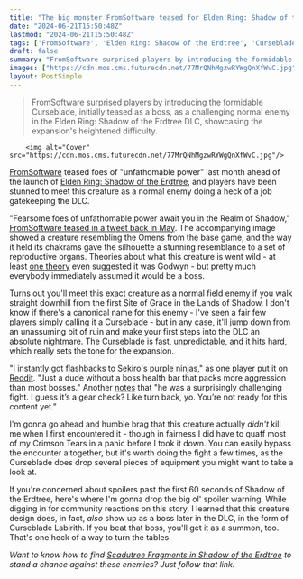 ```yaml
---
title: "The big monster FromSoftware teased for Elden Ring: Shadow of the Erdtree is a normal enemy gatekeeping the DLC, and it's kicking peoples' butts"
date: "2024-06-21T15:50:48Z"
lastmod: "2024-06-21T15:50:48Z"
tags: ['FromSoftware', 'Elden Ring: Shadow of the Erdtree', 'Curseblade', 'Omens', 'DLC', "Sekiro's Purple Ninjas"]
draft: false
summary: "FromSoftware surprised players by introducing the formidable Curseblade, initially teased as a boss, as a challenging normal enemy in the Elden Ring: Shadow of the Erdtree DLC, showcasing the expansion's heightened difficulty."
images: ["https://cdn.mos.cms.futurecdn.net/77MrQNhMgzwRYWgQnXfWvC.jpg"]
layout: PostSimple
---
```

> FromSoftware surprised players by introducing the formidable Curseblade, initially teased as a boss, as a challenging normal enemy in the Elden Ring: Shadow of the Erdtree DLC, showcasing the expansion's heightened difficulty.


        <img alt="Cover" src="https://cdn.mos.cms.futurecdn.net/77MrQNhMgzwRYWgQnXfWvC.jpg"/>
        
[FromSoftware](https://www.gamesradar.com/tag/fromsoftware/) teased foes of "unfathomable power" last month ahead of the launch of [Elden Ring: Shadow of the Erdtree](https://www.gamesradar.com/games/action-rpg/elden-ring-shadow-of-the-erdtree-guide/), and players have been stunned to meet this creature as a normal enemy doing a heck of a job gatekeeping the DLC.

"Fearsome foes of unfathomable power await you in the Realm of Shadow," [FromSoftware teased in a tweet back in May](https://www.gamesradar.com/games/rpg/arise-tarnished-a-new-elden-ring-dlc-image-just-dropped-and-it-looks-like-a-fresh-take-on-an-old-enemy-wielding-a-cool-new-weapon-type/). The accompanying image showed a creature resembling the Omens from the base game, and the way it held its chakrams gave the silhouette a stunning resemblance to a set of reproductive organs. Theories about what this creature is went wild - at least [one theory](https://twitter.com/hajnykr/status/1791482997465551003) even suggested it was Godwyn - but pretty much everybody immediately assumed it would be a boss.

Turns out you'll meet this exact creature as a normal field enemy if you walk straight downhill from the first Site of Grace in the Lands of Shadow. I don't know if there's a canonical name for this enemy - I've seen a fair few players simply calling it a Curseblade - but in any case, it'll jump down from an unassuming bit of ruin and make your first steps into the DLC an absolute nightmare. The Curseblade is fast, unpredictable, and it hits hard, which really sets the tone for the expansion.

"I instantly got flashbacks to Sekiro's purple ninjas," as one player put it on [Reddit](https://www.reddit.com/r/Eldenring/comments/1dkxezr/yall_thought_hes_some_kind_of_boss/l9lg9q7/). "Just a dude without a boss health bar that packs more aggression than most bosses." Another [notes](https://www.reddit.com/r/Eldenring/comments/1dkxezr/yall_thought_hes_some_kind_of_boss/l9lvobm/) that "he was a surprisingly challenging fight. I guess it’s a gear check? Like turn back, yo. You’re not ready for this content yet."

I'm gonna go ahead and humble brag that this creature actually *didn't* kill me when I first encountered it - though in fairness I did have to quaff most of my Crimson Tears in a panic before I took it down. You can easily bypass the encounter altogether, but it's worth doing the fight a few times, as the Curseblade does drop several pieces of equipment you might want to take a look at.

If you're concerned about spoilers past the first 60 seconds of Shadow of the Erdtree, here's where I'm gonna drop the big ol' spoiler warning. While digging in for community reactions on this story, I learned that this creature design does, in fact, *also* show up as a boss later in the DLC, in the form of Curseblade Labirith. If you beat that boss, you'll get it as a summon, too. That's one heck of a way to turn the tables.

*Want to know how to find *[<em>Scadutree Fragments in Shadow of the Erdtree</em>](https://www.gamesradar.com/games/action-rpg/shadow-of-the-erdtree-scadutree-fragments/)* to stand a chance against these enemies? Just follow that link.* 
        